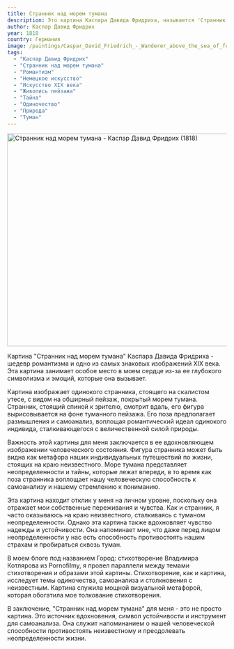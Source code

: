 ```yaml
---
title: Странник над морем тумана
description: Это картина Каспара Давида Фридриха, называется 'Странник над морем тумана'. Она изображает человека, стоящего на скалистом утесе спиной к зрителю. Он обернут в темно-зеленое пальто и держит трость в правой руке. Его волосы развеваются на ветру, странник смотрит на пейзаж, покрытый густым морем тумана. Вдалеке, скрытые туманными вершинами, мы можем разглядеть то, что, похоже, является океаном.
author: Каспар Давид Фридрих
year: 1818
country: Германия
image: /paintings/Caspar_David_Friedrich_-_Wanderer_above_the_sea_of_fog.jpg
tags:
  - "Каспар Давид Фридрих"
  - "Странник над морем тумана"
  - "Романтизм"
  - "Немецкое искусство"
  - "Искусство XIX века"
  - "Живопись пейзажа"
  - "Тайна"
  - "Одиночество"
  - "Природа"
  - "Туман"
---
```


<Image className="w-full" width="1080" height="489" src="/paintings/Caspar_David_Friedrich_-_Wanderer_above_the_sea_of_fog.jpg"
       alt="Странник над морем тумана - Каспар Давид Фридрих (1818)"
       caption="Странник над морем тумана - Каспар Давид Фридрих (1818)"/>

Картина "Странник над морем тумана" Каспара Давида Фридриха - шедевр романтизма и одно из самых знаковых изображений XIX века. Эта картина занимает особое место в моем сердце из-за ее глубокого символизма и эмоций, которые она вызывает.

Картина изображает одинокого странника, стоящего на скалистом утесе, с видом на обширный пейзаж, покрытый морем тумана. Странник, стоящий спиной к зрителю, смотрит вдаль, его фигура вырисовывается на фоне туманного пейзажа. Его поза предполагает размышления и самоанализ, воплощая романтический идеал одинокого индивида, сталкивающегося с величественной силой природы.

Важность этой картины для меня заключается в ее вдохновляющем изображении человеческого состояния. Фигура странника может быть видна как метафора наших индивидуальных путешествий по жизни, стоящих на краю неизвестного. Море тумана представляет неопределенности и тайны, которые лежат впереди, в то время как поза странника воплощает нашу человеческую способность к самоанализу и нашему стремлению к пониманию.

Эта картина находит отклик у меня на личном уровне, поскольку она отражает мои собственные переживания и чувства. Как и странник, я часто оказываюсь на краю неизвестного, сталкиваясь с туманом неопределенности. Однако эта картина также вдохновляет чувство надежды и устойчивости. Она напоминает мне, что даже перед лицом неопределенности у нас есть способность противостоять нашим страхам и пробираться сквозь туман.

В моем блоге под названием <Link href="/posts/city-a-poem-from-vladimir-kotlyarov">Город: стихотворение Владимира Котлярова из Pornofilmy</Link>, я провел параллели между темами стихотворения и образами этой картины. Стихотворение, как и картина, исследует темы одиночества, самоанализа и столкновения с неизвестным. Картина служила мощной визуальной метафорой, которая обогатила мое толкование стихотворения.

В заключение, "Странник над морем тумана" для меня - это не просто картина. Это источник вдохновения, символ устойчивости и инструмент для самоанализа. Она служит напоминанием о нашей человеческой способности противостоять неизвестному и преодолевать неопределенности жизни.

